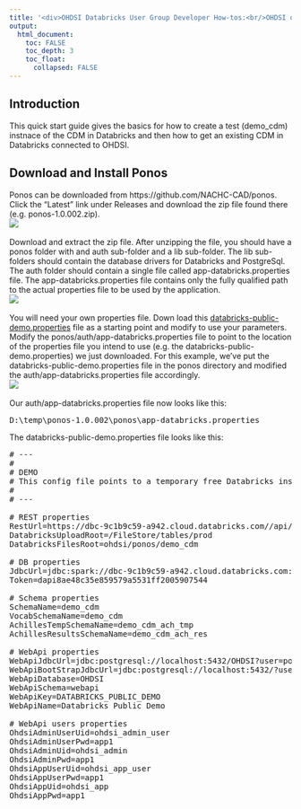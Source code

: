 ---
title: '<div>OHDSI Databricks User Group Developer How-tos:<br/>OHDSI on Databricks Quick Start Guide</div>'
output:
  html_document:
    toc: FALSE
    toc_depth: 3
    toc_float:
      collapsed: FALSE
---

<p>
  <h2>Introduction</h2>
  This quick start guide gives the basics for how to create a test (demo_cdm) instnace of the CDM in Databricks 
  and then how to get an existing CDM in Databricks connected to OHDSI. 
  <h2>Download and Install Ponos</h2>
  Ponos can be downloaded from <a ref="https://github.com/NACHC-CAD/ponos">https://github.com/NACHC-CAD/ponos</a>. 
  Click the "Latest" link under Releases and download the zip file found there (e.g. ponos-1.0.002.zip). 
  <br/>
  <img src="./img/developer-how-tos/ponos/quickstart/ponos-git.png" />
  <br/>
  <br/>
  Download and extract the zip file. 
  After unzipping the file, you should have a ponos folder with and auth sub-folder and a lib sub-folder. 
  The lib sub-folders should contain the database drivers for Databricks and PostgreSql. 
  The auth folder should contain a single file called app-databricks.properties file. 
  The app-databricks.properties file contains only the fully qualified path to the actual properties file to be used by the application. 
  <br/>
  <img src="./img/developer-how-tos/ponos/quickstart/ponos-zip.png" />
  <br/>
  <br/>
  You will need your own properties file. 
  Down load this <a download href="./img/developer-how-tos/ponos/quickstart/databricks-public-demo.properties">databricks-public-demo.properties</a> 
  file as a starting point and modify to use your parameters. 
  Modify the ponos/auth/app-databricks.properties file to point to the location of the properties file you intend to use 
  (e.g. the databricks-public-demo.properties) we just downloaded. 
  For this example, we've put the databricks-public-demo.properties file in the ponos directory and modified the auth/app-databricks.properties file accordingly. 
  <br/>
  <img src="./img/developer-how-tos/ponos/quickstart/ponos-dir.png" />
  <br/>
  <br/>
  Our auth/app-databricks.properties file now looks like this: 
  <br/>
<pre class="prescrollable">
D:\temp\ponos-1.0.002\ponos\app-databricks.properties
</pre>
  The databricks-public-demo.properties file looks like this:
<pre class="prescrollable">
# ---
#
# DEMO
# This config file points to a temporary free Databricks instance created for this demo.  
#
# ---

# REST properties
RestUrl=https://dbc-9c1b9c59-a942.cloud.databricks.com//api/2.0
DatabricksUploadRoot=/FileStore/tables/prod
DatabricksFilesRoot=ohdsi/ponos/demo_cdm

# DB properties
JdbcUrl=jdbc:spark://dbc-9c1b9c59-a942.cloud.databricks.com:443/default;transportMode=http;ssl=1;httpPath=sql/protocolv1/o/2010859959023967/0602-003109-756w8ulw;AuthMech=3;UID=token;PWD=
Token=dapi8ae48c35e859579a5531ff2005907544

# Schema properties
SchemaName=demo_cdm
VocabSchemaName=demo_cdm
AchillesTempSchemaName=demo_cdm_ach_tmp
AchillesResultsSchemaName=demo_cdm_ach_res

# WebApi properties 
WebApiJdbcUrl=jdbc:postgresql://localhost:5432/OHDSI?user=postgres&password=ohdsi&currentSchema=OHDSI
WebApiBootStrapJdbcUrl=jdbc:postgresql://localhost:5432/?user=postgres&password=ohdsi
WebApiDatabase=OHDSI
WebApiSchema=webapi
WebApiKey=DATABRICKS_PUBLIC_DEMO
WebApiName=Databricks Public Demo

# WebApi users properties
OhdsiAdminUserUid=ohdsi_admin_user
OhdsiAdminUserPwd=app1
OhdsiAdminUid=ohdsi_admin
OhdsiAdminPwd=app1
OhdsiAppUserUid=ohdsi_app_user
OhdsiAppUserPwd=app1
OhdsiAppUid=ohdsi_app
OhdsiAppPwd=app1

</pre>
  

<br/><br/><br/><br/><br/>
<br/><br/><br/><br/><br/>
</p>
